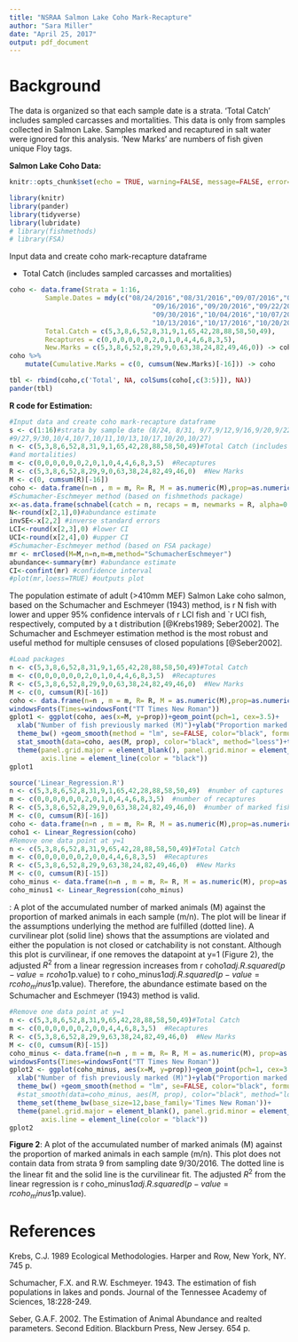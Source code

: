```yaml
---
title: "NSRAA Salmon Lake Coho Mark-Recapture"
author: "Sara Miller"
date: "April 25, 2017"
output: pdf_document
---
```


# Background
The data is organized so that each sample date is a strata. 'Total Catch' includes sampled carcasses and mortalities. This data is only from samples collected in Salmon Lake. Samples marked and recaptured in salt water were ignored for this analysis. 'New Marks' are numbers of fish given unique Floy tags.

**Salmon Lake Coho Data:**
```r
knitr::opts_chunk$set(echo = TRUE, warning=FALSE, message=FALSE, error=FALSE)
```

```r
library(knitr)
library(pander)
library(tidyverse)
library(lubridate)
# library(fishmethods)
# library(FSA)
```

Input data and create coho mark-recapture dataframe

 - Total Catch (includes sampled carcasses and mortalities)
 
```r
coho <- data.frame(Strata = 1:16, 
		 Sample.Dates = mdy(c("08/24/2016","08/31/2016","09/07/2016","09/12/2016",
		 							"09/16/2016","09/20/2016","09/22/2016","09/27/2016",
		 							"09/30/2016","10/04/2016","10/07/2016","10/11/2016",
		 							"10/13/2016","10/17/2016","10/20/2016","10/27/2016")),
		 Total.Catch = c(5,3,8,6,52,8,31,9,1,65,42,28,88,58,50,49), 
		 Recaptures = c(0,0,0,0,0,0,2,0,1,0,4,4,6,8,3,5), 
		 New.Marks = c(5,3,8,6,52,8,29,9,0,63,38,24,82,49,46,0)) -> coho  
coho %>% 
	mutate(Cumulative.Marks = c(0, cumsum(New.Marks)[-16])) -> coho 

tbl <- rbind(coho,c('Total', NA, colSums(coho[,c(3:5)]), NA))
pander(tbl)
```

**R code for Estimation:**

```r
#Input data and create coho mark-recapture dataframe
s <- c(1:16)#strata by sample date (8/24, 8/31, 9/7,9/12,9/16,9/20,9/22,
#9/27,9/30,10/4,10/7,10/11,10/13,10/17,10/20,10/27)
n <- c(5,3,8,6,52,8,31,9,1,65,42,28,88,58,50,49)#Total Catch (includes sampled carcasses 
#and mortalities)
m <- c(0,0,0,0,0,0,2,0,1,0,4,4,6,8,3,5)  #Recaptures
R <- c(5,3,8,6,52,8,29,9,0,63,38,24,82,49,46,0)  #New Marks
M <- c(0, cumsum(R)[-16])
coho <- data.frame(n=n , m = m, R= R, M = as.numeric(M),prop=as.numeric(m/n))
#Schumacher-Eschmeyer method (based on fishmethods package)
x<-as.data.frame(schnabel(catch = n, recaps = m, newmarks = R, alpha=0.05))
N<-round(x[2,1],0)#abundance estimate
invSE<-x[2,2] #inverse standard errors
LCI<-round(x[2,3],0) #lower CI
UCI<-round(x[2,4],0) #upper CI
#Schumacher-Eschmeyer method (based on FSA package)
mr <- mrClosed(M=M,n=n,m=m,method="SchumacherEschmeyer")
abundance<-summary(mr) #abundance estimate
CI<-confint(mr) #confidence interval
#plot(mr,loess=TRUE) #outputs plot
```

 The population estimate of adult (>410mm MEF) Salmon Lake coho salmon, based on the Schumacher and Eschmeyer (1943) method, is r N fish with lower and upper 95% confidence intervals of r LCI fish and `r UCI fish, respectively, computed by a t distribution [@Krebs1989; Seber2002]. The Schumacher and Eschmeyer estimation method is the most robust and useful method for multiple censuses of closed populations [@Seber2002].

```r
#Load packages
n <- c(5,3,8,6,52,8,31,9,1,65,42,28,88,58,50,49)#Total Catch
m <- c(0,0,0,0,0,0,2,0,1,0,4,4,6,8,3,5)  #Recaptures
R <- c(5,3,8,6,52,8,29,9,0,63,38,24,82,49,46,0)  #New Marks
M <- c(0, cumsum(R)[-16])
coho <- data.frame(n=n , m = m, R= R, M = as.numeric(M),prop=as.numeric(m/n))
windowsFonts(Times=windowsFont("TT Times New Roman"))
gplot1 <- ggplot(coho, aes(x=M, y=prop))+geom_point(pch=1, cex=3.5)+
  xlab("Number of fish previously marked (M)")+ylab("Proportion marked in catch (m/n)")+
  theme_bw() +geom_smooth(method = "lm", se=FALSE, color="black", formula = y ~ x, lty=2)+
  stat_smooth(data=coho, aes(M, prop), color="black", method="loess")+theme_set(theme_bw(base_size=12, base_family='Times New Roman'))+
  theme(panel.grid.major = element_blank(), panel.grid.minor = element_blank(), 
        axis.line = element_line(color = "black"))
gplot1
```

```r

source('Linear_Regression.R')
n <- c(5,3,8,6,52,8,31,9,1,65,42,28,88,58,50,49)  #number of captures
m <- c(0,0,0,0,0,0,2,0,1,0,4,4,6,8,3,5)  #number of recaptures
R <- c(5,3,8,6,52,8,29,9,0,63,38,24,82,49,46,0)  #number of marked fish returned to pop.
M <- c(0, cumsum(R)[-16])
coho <- data.frame(n=n , m = m, R= R, M = as.numeric(M),prop=as.numeric(m/n))
coho1 <- Linear_Regression(coho)
#Remove one data point at y=1
n <- c(5,3,8,6,52,8,31,9,65,42,28,88,58,50,49)#Total Catch
m <- c(0,0,0,0,0,0,2,0,0,4,4,6,8,3,5)  #Recaptures
R <- c(5,3,8,6,52,8,29,9,63,38,24,82,49,46,0)  #New Marks
M <- c(0, cumsum(R)[-15])
coho_minus <- data.frame(n=n , m = m, R= R, M = as.numeric(M), prop=as.numeric(m/n))
coho_minus1 <- Linear_Regression(coho_minus)
```

\textbf{Figure 1}: A plot of the accumulated number of marked animals (M) against the proportion of marked animals in each sample (m/n). The plot will be linear if the assumptions underlying the method are fulfilled (dotted line). A curvilinear plot (solid line) shows that the assumptions are violated and either the population is not closed or catchability is not constant. Although this plot is curvilinear, if one removes the datapoint at y=1 (Figure 2), the adjusted $R^2$ from a linear regression increases from r coho1$adj.R.squared (p-value=r coho1$p.value) to r coho_minus1$adj.R.squared (p-value=r coho_minus1$p.value). Therefore, the abundance estimate based on the Schumacher and Eschmeyer (1943) method is valid.

```r

#Remove one data point at y=1
n <- c(5,3,8,6,52,8,31,9,65,42,28,88,58,50,49)#Total Catch
m <- c(0,0,0,0,0,0,2,0,0,4,4,6,8,3,5)  #Recaptures
R <- c(5,3,8,6,52,8,29,9,63,38,24,82,49,46,0)  #New Marks
M <- c(0, cumsum(R)[-15])
coho_minus <- data.frame(n=n , m = m, R= R, M = as.numeric(M), prop=as.numeric(m/n))
windowsFonts(Times=windowsFont("TT Times New Roman"))
gplot2 <- ggplot(coho_minus, aes(x=M, y=prop))+geom_point(pch=1, cex=3.5)+
  xlab("Number of fish previously marked (M)")+ylab("Proportion marked in catch (m/n)")+
  theme_bw() +geom_smooth(method = "lm", se=FALSE, color="black", formula = y ~ x, lty=2)+
  #stat_smooth(data=coho_minus, aes(M, prop), color="black", method="loess")+
  theme_set(theme_bw(base_size=12,base_family='Times New Roman'))+
  theme(panel.grid.major = element_blank(), panel.grid.minor = element_blank(), 
        axis.line = element_line(color = "black"))
gplot2
```

**Figure 2**: A plot of the accumulated number of marked animals (M) against the proportion of marked animals in each sample (m/n). This plot does not contain data from strata 9 from sampling date 9/30/2016. The dotted line is the linear fit and the solid line is the curvilinear fit. The adjusted $R^2$ from the linear regression is r coho_minus1$adj.R.squared (p-value=r coho_minus1$p.value). 



# References 
  
Krebs, C.J. 1989 Ecological Methodologies. Harper and Row, New York, NY. 745 p.

Schumacher, F.X. and R.W. Eschmeyer. 1943. The estimation of fish populations in lakes and ponds. Journal of the Tennessee Academy of Sciences, 18:228-249. 

Seber, G.A.F. 2002. The Estimation of Animal Abundance and realted parameters. Second Edition. Blackburn Press, New Jersey. 654 p.
